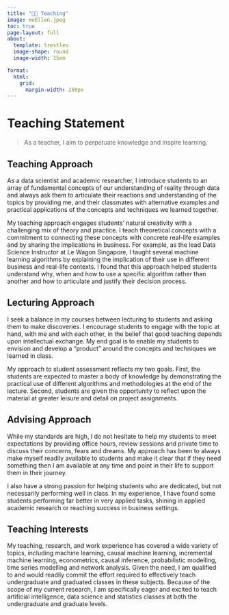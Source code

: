 ```yaml
---
title: "🧑‍🏫 Teaching"
image: meEllen.jpeg
toc: true
page-layout: full
about: 
  template: trestles
  image-shape: round
  image-width: 15em

format:
  html:
    grid:
      margin-width: 250px
---
```


# Teaching Statement

> As a teacher, I aim to perpetuate knowledge and inspire learning.

## **Teaching Approach**

::: justify
As a data scientist and academic researcher, I introduce students to an array of fundamental concepts of our understanding of reality through data and always ask them to articulate their reactions and understanding of the topics by providing me, and their classmates with alternative examples and practical applications of the concepts and techniques we learned together.

My teaching approach engages students' natural creativity with a challenging mix of theory and practice. I teach theoretical concepts with a commitment to connecting these concepts with concrete real-life examples and by sharing the implications in business. For example, as the lead Data Science Instructor at Le Wagon Singapore, I taught several machine learning algorithms by explaining the implication of their use in different business and real-life contexts. I found that this approach helped students understand why, when and how to use a specific algorithm rather than another and how to articulate and justify their decision process.
:::

## **Lecturing Approach**

::: justify
I seek a balance in my courses between lecturing to students and asking them to make discoveries. I encourage students to engage with the topic at hand, with me and with each other, in the belief that good teaching depends upon intellectual exchange. My end goal is to enable my students to envision and develop a "product" around the concepts and techniques we learned in class.

My approach to student assessment reflects my two goals. First, the students are expected to master a body of knowledge by demonstrating the practical use of different algorithms and methodologies at the end of the lecture. Second, students are given the opportunity to reflect upon the material at greater leisure and detail on project assignments.
:::

## **Advising Approach**

::: justify
While my standards are high, I do not hesitate to help my students to meet expectations by providing office hours, review sessions and private time to discuss their concerns, fears and dreams. My approach has been to always make myself readily available to students and make it clear that if they need something then I am available at any time and point in their life to support them in their journey.

I also have a strong passion for helping students who are dedicated, but not necessarily performing well in class. In my experience, I have found some students performing far better in very applied tasks, shining in applied academic research or reaching success in business settings.
:::

## **Teaching Interests**

::: justify
My teaching, research, and work experience has covered a wide variety of topics, including machine learning, causal machine learning, incremental machine learning, econometrics, causal inference, probabilistic modelling, time series modelling and network analysis. Given the need, I am qualified to and would readily commit the effort required to effectively teach undergraduate and graduated classes in these subjects. Because of the scope of my current research, I am specifically eager and excited to teach artificial intelligence, data science and statistics classes at both the undergraduate and graduate levels.
:::
